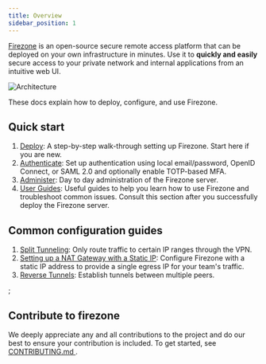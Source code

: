 ```yaml
---
title: Overview
sidebar_position: 1
---
```


[Firezone](/) is an open-source secure remote access
platform that can be deployed on your own infrastructure in minutes.
Use it to **quickly and easily** secure access to
your private network and internal applications from an intuitive web UI.

![Architecture](https://user-images.githubusercontent.com/52545545/183804397-ae81ca4e-6972-41f9-80d4-b431a077119d.png)

These docs explain how to deploy, configure, and use Firezone.

## Quick start

1. [Deploy](deploy): A step-by-step walk-through setting up Firezone.
   Start here if you are new.
1. [Authenticate](authenticate): Set up authentication using local
   email/password, OpenID Connect, or SAML 2.0 and optionally enable
   TOTP-based MFA.
1. [Administer](administer): Day to day administration of the Firezone
   server.
1. [User Guides](user-guides): Useful guides to help you learn how to use
   Firezone and troubleshoot common issues. Consult this section
   after you successfully deploy the Firezone server.

## Common configuration guides

1. [Split Tunneling](./user-guides/use-cases/split-tunnel):
   Only route traffic to certain IP ranges through the VPN.
1. [Setting up a NAT Gateway with a Static IP](./user-guides/use-cases/nat-gateway):
   Configure Firezone with a static IP address to provide
   a single egress IP for your team's traffic.
1. [Reverse Tunnels](./user-guides/use-cases/reverse-tunnel):
   Establish tunnels between multiple peers.

<SupportOptions />;

## Contribute to firezone

We deeply appreciate any and all contributions to the project and do our best to
ensure your contribution is included. To get started, see [CONTRIBUTING.md
](https://github.com/firezone/firezone/blob/master/CONTRIBUTING.md).

<!-- Leaving these disabled until they're ready -->
<!-- <feedback /> -->
<!-- <newsletter /> -->
